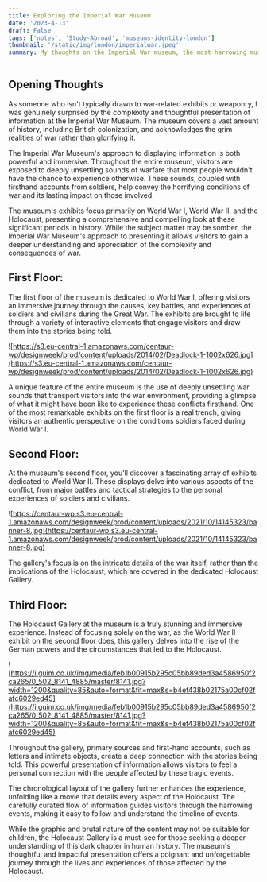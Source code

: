 ```yaml
---
title: Exploring the Imperial War Museum
date: '2023-4-13'
draft: False
tags: ['notes', 'Study-Abroad', 'museums-identity-london']
thumbnail: '/static/img/london/imperialwar.jpeg'
summary: My thoughts on the Imperial War museum, the most harrowing museum I have visited in London.
---
```


## Opening Thoughts

As someone who isn't typically drawn to war-related exhibits or weaponry, I was genuinely surprised by the complexity and thoughtful presentation of information at the Imperial War Museum. The museum covers a vast amount of history, including British colonization, and acknowledges the grim realities of war rather than glorifying it.

The Imperial War Museum's approach to displaying information is both powerful and immersive. Throughout the entire museum, visitors are exposed to deeply unsettling sounds of warfare that most people wouldn't have the chance to experience otherwise. These sounds, coupled with firsthand accounts from soldiers, help convey the horrifying conditions of war and its lasting impact on those involved.

The museum's exhibits focus primarily on World War I, World War II, and the Holocaust, presenting a comprehensive and compelling look at these significant periods in history. While the subject matter may be somber, the Imperial War Museum's approach to presenting it allows visitors to gain a deeper understanding and appreciation of the complexity and consequences of war.

## First Floor:

The first floor of the museum is dedicated to World War I, offering visitors an immersive journey through the causes, key battles, and experiences of soldiers and civilians during the Great War. The exhibits are brought to life through a variety of interactive elements that engage visitors and draw them into the stories being told.

![https://s3.eu-central-1.amazonaws.com/centaur-wp/designweek/prod/content/uploads/2014/02/Deadlock-1-1002x626.jpg](https://s3.eu-central-1.amazonaws.com/centaur-wp/designweek/prod/content/uploads/2014/02/Deadlock-1-1002x626.jpg)

A unique feature of the entire museum is the use of deeply unsettling war sounds that transport visitors into the war environment, providing a glimpse of what it might have been like to experience these conflicts firsthand. One of the most remarkable exhibits on the first floor is a real trench, giving visitors an authentic perspective on the conditions soldiers faced during World War I.

## Second Floor:

At the museum's second floor, you'll discover a fascinating array of exhibits dedicated to World War II. These displays delve into various aspects of the conflict, from major battles and tactical strategies to the personal experiences of soldiers and civilians.

![https://centaur-wp.s3.eu-central-1.amazonaws.com/designweek/prod/content/uploads/2021/10/14145323/banner-8.jpg](https://centaur-wp.s3.eu-central-1.amazonaws.com/designweek/prod/content/uploads/2021/10/14145323/banner-8.jpg)

The gallery's focus is on the intricate details of the war itself, rather than the implications of the Holocaust, which are covered in the dedicated Holocaust Gallery.

## Third Floor:

The Holocaust Gallery at the museum is a truly stunning and immersive experience. Instead of focusing solely on the war, as the World War II exhibit on the second floor does, this gallery delves into the rise of the German powers and the circumstances that led to the Holocaust.

![https://i.guim.co.uk/img/media/feb1b00915b295c05bb89ded3a4586950f2ca265/0_502_8141_4885/master/8141.jpg?width=1200&quality=85&auto=format&fit=max&s=b4ef438b02175a00cf02fafc6029ed45](https://i.guim.co.uk/img/media/feb1b00915b295c05bb89ded3a4586950f2ca265/0_502_8141_4885/master/8141.jpg?width=1200&quality=85&auto=format&fit=max&s=b4ef438b02175a00cf02fafc6029ed45)

Throughout the gallery, primary sources and first-hand accounts, such as letters and intimate objects, create a deep connection with the stories being told. This powerful presentation of information allows visitors to feel a personal connection with the people affected by these tragic events.

The chronological layout of the gallery further enhances the experience, unfolding like a movie that details every aspect of the Holocaust. The carefully curated flow of information guides visitors through the harrowing events, making it easy to follow and understand the timeline of events.

While the graphic and brutal nature of the content may not be suitable for children, the Holocaust Gallery is a must-see for those seeking a deeper understanding of this dark chapter in human history. The museum's thoughtful and impactful presentation offers a poignant and unforgettable journey through the lives and experiences of those affected by the Holocaust.
